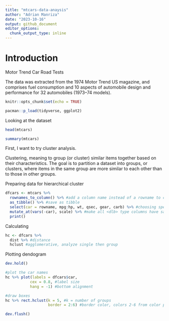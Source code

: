 ```yaml
---
title: "mtcars-data-anaysis"
author: "Adrian Manriza"
date: "2023-10-16"
output: github_document
editor_options: 
  chunk_output_type: inline
---
```


# Introduction

Motor Trend Car Road Tests

The data was extracted from the 1974 Motor Trend US magazine, and comprises fuel consumption and 10 aspects of automobile design and performance for 32 automobiles (1973–74 models).

```r
knitr::opts_chunk$set(echo = TRUE)

pacman::p_load(tidyverse, ggplot2)
```

Looking at the dataset

```r
head(mtcars)
```

```r
summary(mtcars)
```

First, I want to try cluster analysis.

Clustering, meaning to group (or cluster) similar items together based on their characteristics. 
The goal is to partition a dataset into groups, or clusters, where items in the same group are more similar to each other than to those in other groups.

Preparing data for hierarchical cluster

```r
dfcars <- mtcars %>%
  rownames_to_column() %>% #add a column name instead of a rowname to car names
  as_tibble() %>% #save as tibble
  select(car = rowname, mpg:hp, wt, qsec, gear, carb) %>% #choosing specific columns
  mutate_at(vars(-car), scale) %>% #make all <dlb> type columns have same scale using z-score
  print()
```

Calculating

```r
hc <- dfcars %>%
  dist %>% #distance
  hclust #agglomerative, analyze single then group
```

Plotting dendogram

```r
dev.hold()
```

```r
#plot the car names
hc %>% plot(labels = dfcars$car, 
           cex = 0.8, #label size
           hang = -1) #bottom alignment

#draw boxes
hc %>% rect.hclust(k = 5, #k = number of groups
                   border = 2:6) #border color, colors 2-6 from color palette
```

```r
dev.flush()
```

